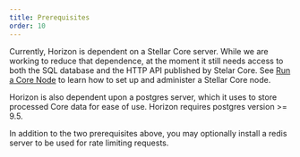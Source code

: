 ```yaml
---
title: Prerequisites
order: 10
---
```



Currently, Horizon is dependent on a Stellar Core server. While we are working
to reduce that dependence, at the moment it still needs access to both the SQL
database and the HTTP API published by Stelar Core. See [Run a Core Node](link)
to learn how to set up and administer a Stellar Core node.

Horizon is also dependent upon a postgres server, which it uses to store
processed Core data for ease of use. Horizon requires postgres version >= 9.5.

In addition to the two prerequisites above, you may optionally install a redis
server to be used for rate limiting requests.
